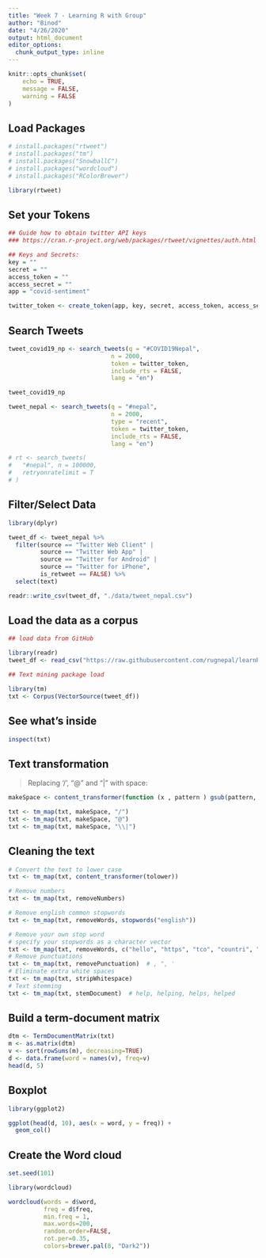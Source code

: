 ```yaml
---
title: "Week 7 - Learning R with Group"
author: "Binod"
date: "4/26/2020"
output: html_document
editor_options: 
  chunk_output_type: inline
---
```


```r
knitr::opts_chunk$set(
	echo = TRUE,
	message = FALSE,
	warning = FALSE
)
```

## Load Packages

```r
# install.packages("rtweet")
# install.packages("tm")
# install.packages("SnowballC")
# install.packages("wordcloud") 
# install.packages("RColorBrewer") 

library(rtweet)
```

## Set your Tokens

```r
## Guide how to obtain twitter API keys
### https://cran.r-project.org/web/packages/rtweet/vignettes/auth.html

## Keys and Secrets:
key = ""
secret = ""
access_token = ""
access_secret = ""
app = "covid-sentiment"

twitter_token <- create_token(app, key, secret, access_token, access_secret, set_renv = FALSE)
```

## Search Tweets

```r
tweet_covid19_np <- search_tweets(q = "#COVID19Nepal",
                             n = 2000,
                             token = twitter_token,
                             include_rts = FALSE,
                             lang = "en")

tweet_covid19_np

```


```r
tweet_nepal <- search_tweets(q = "#nepal", 
                             n = 2000, 
                             type = "recent",
                             token = twitter_token, 
                             include_rts = FALSE, 
                             lang = "en")

# rt <- search_tweets(
#   "#nepal", n = 100000, 
#   retryonratelimit = T
# )

```

## Filter/Select Data

```r
library(dplyr)

tweet_df <- tweet_nepal %>% 
  filter(source == "Twitter Web Client" | 
         source == "Twitter Web App" |
         source == "Twitter for Android" | 
         source == "Twitter for iPhone", 
         is_retweet == FALSE) %>%
  select(text)

readr::write_csv(tweet_df, "./data/tweet_nepal.csv")  
```

## Load the data as a corpus

```r
## load data from GitHub

library(readr)
tweet_df <- read_csv("https://raw.githubusercontent.com/rugnepal/learnRgroup/master/week_7/data/tweet_nepal.csv")

## Text mining package load

library(tm)
txt <- Corpus(VectorSource(tweet_df))
```

## See what's inside

```r
inspect(txt)
```

## Text transformation

> Replacing '/', “@” and “|” with space:

```r
makeSpace <- content_transformer(function (x , pattern ) gsub(pattern, " ", x))

txt <- tm_map(txt, makeSpace, "/")
txt <- tm_map(txt, makeSpace, "@")
txt <- tm_map(txt, makeSpace, "\\|")
```

## Cleaning the text

```r
# Convert the text to lower case
txt <- tm_map(txt, content_transformer(tolower))

# Remove numbers
txt <- tm_map(txt, removeNumbers)

# Remove english common stopwords
txt <- tm_map(txt, removeWords, stopwords("english"))

# Remove your own stop word
# specify your stopwords as a character vector
txt <- tm_map(txt, removeWords, c("hello", "https", "tco", "countri", "will", "like", "new", "amp"))  # 
# Remove punctuations
txt <- tm_map(txt, removePunctuation)  # , ", '
# Eliminate extra white spaces
txt <- tm_map(txt, stripWhitespace)
# Text stemming
txt <- tm_map(txt, stemDocument)  # help, helping, helps, helped
```

## Build a term-document matrix

```r
dtm <- TermDocumentMatrix(txt)
m <- as.matrix(dtm)
v <- sort(rowSums(m), decreasing=TRUE)
d <- data.frame(word = names(v), freq=v)
head(d, 5)
```
## Boxplot

```r
library(ggplot2)

ggplot(head(d, 10), aes(x = word, y = freq)) +
  geom_col()
```

## Create the Word cloud

```r
set.seed(101)

library(wordcloud)

wordcloud(words = d$word, 
          freq = d$freq, 
          min.freq = 1,
          max.words=200, 
          random.order=FALSE, 
          rot.per=0.35, 
          colors=brewer.pal(8, "Dark2"))
```

